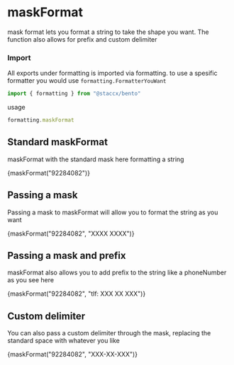 
<Meta title="Formatting/MaskFormat" component={maskFormat}/>

# maskFormat
mask format lets you format a string to take the shape you want. The function also allows for prefix and
custom delimiter

### Import
All exports under formatting is imported via formatting. to use a spesific formatter you would
use ```formatting.FormatterYouWant```


```javascript
import { formatting } from "@staccx/bento"
```
usage
```javascript
formatting.maskFormat
```

## Standard maskFormat
maskFormat with the standard mask here formatting a string

<Preview>
  <Story name="Standard">
   <p>{maskFormat("92284082")}</p>
  </Story>
</Preview>

## Passing a mask
Passing a mask to maskFormat will allow you to format the string as you want

<Preview>
  <Story name="Passing mask">
   <p>{maskFormat("92284082", "XXXX XXXX")}</p>
  </Story>
</Preview>


## Passing a mask and prefix
maskFormat also allows you to add prefix to the string like a phoneNumber as you see here

<Preview>
  <Story name="Passing mask and prefix">
   <p>{maskFormat("92284082", "tlf: XXX XX XXX")}</p>
  </Story>
</Preview>

## Custom delimiter
You can also pass a custom delimiter through the mask, replacing the standard space with whatever you like

<Preview>
  <Story name="Custom delimiter">
   <p>{maskFormat("92284082", "XXX-XX-XXX")}</p>
  </Story>
</Preview>
